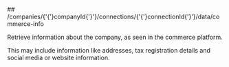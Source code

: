 
<MethodPill method="get" />
## /companies/{'{'}companyId{'}'}/connections/{'{'}connectionId{'}'}/data/commerce-info

Retrieve information about the company, as seen in the commerce platform.

This may include information like addresses, tax registration details and social media or website information.
